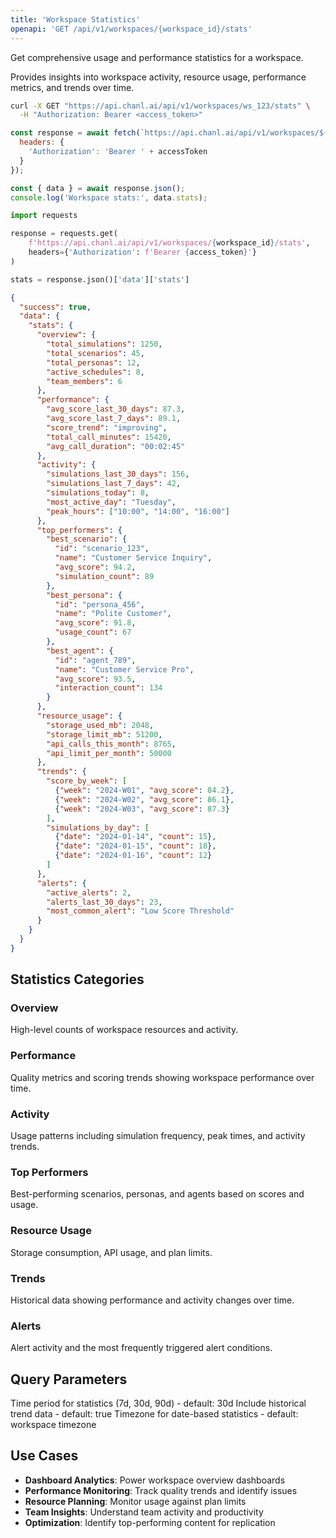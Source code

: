 ```yaml
---
title: 'Workspace Statistics'
openapi: 'GET /api/v1/workspaces/{workspace_id}/stats'
---
```


Get comprehensive usage and performance statistics for a workspace.

Provides insights into workspace activity, resource usage, performance metrics, and trends over time.

<RequestExample>

```bash cURL
curl -X GET "https://api.chanl.ai/api/v1/workspaces/ws_123/stats" \
  -H "Authorization: Bearer <access_token>"
```

```javascript JavaScript
const response = await fetch(`https://api.chanl.ai/api/v1/workspaces/${workspaceId}/stats`, {
  headers: {
    'Authorization': 'Bearer ' + accessToken
  }
});

const { data } = await response.json();
console.log('Workspace stats:', data.stats);
```

```python Python
import requests

response = requests.get(
    f'https://api.chanl.ai/api/v1/workspaces/{workspace_id}/stats',
    headers={'Authorization': f'Bearer {access_token}'}
)

stats = response.json()['data']['stats']
```

</RequestExample>

<ResponseExample>

```json Success Response
{
  "success": true,
  "data": {
    "stats": {
      "overview": {
        "total_simulations": 1250,
        "total_scenarios": 45,
        "total_personas": 12,
        "active_schedules": 8,
        "team_members": 6
      },
      "performance": {
        "avg_score_last_30_days": 87.3,
        "avg_score_last_7_days": 89.1,
        "score_trend": "improving",
        "total_call_minutes": 15420,
        "avg_call_duration": "00:02:45"
      },
      "activity": {
        "simulations_last_30_days": 156,
        "simulations_last_7_days": 42,
        "simulations_today": 8,
        "most_active_day": "Tuesday",
        "peak_hours": ["10:00", "14:00", "16:00"]
      },
      "top_performers": {
        "best_scenario": {
          "id": "scenario_123",
          "name": "Customer Service Inquiry",
          "avg_score": 94.2,
          "simulation_count": 89
        },
        "best_persona": {
          "id": "persona_456",
          "name": "Polite Customer",
          "avg_score": 91.8,
          "usage_count": 67
        },
        "best_agent": {
          "id": "agent_789",
          "name": "Customer Service Pro",
          "avg_score": 93.5,
          "interaction_count": 134
        }
      },
      "resource_usage": {
        "storage_used_mb": 2048,
        "storage_limit_mb": 51200,
        "api_calls_this_month": 8765,
        "api_limit_per_month": 50000
      },
      "trends": {
        "score_by_week": [
          {"week": "2024-W01", "avg_score": 84.2},
          {"week": "2024-W02", "avg_score": 86.1},
          {"week": "2024-W03", "avg_score": 87.3}
        ],
        "simulations_by_day": [
          {"date": "2024-01-14", "count": 15},
          {"date": "2024-01-15", "count": 18},
          {"date": "2024-01-16", "count": 12}
        ]
      },
      "alerts": {
        "active_alerts": 2,
        "alerts_last_30_days": 23,
        "most_common_alert": "Low Score Threshold"
      }
    }
  }
}
```

</ResponseExample>

## Statistics Categories

### Overview
High-level counts of workspace resources and activity.

### Performance
Quality metrics and scoring trends showing workspace performance over time.

### Activity
Usage patterns including simulation frequency, peak times, and activity trends.

### Top Performers
Best-performing scenarios, personas, and agents based on scores and usage.

### Resource Usage
Storage consumption, API usage, and plan limits.

### Trends
Historical data showing performance and activity changes over time.

### Alerts
Alert activity and the most frequently triggered alert conditions.

## Query Parameters

<ParamField query="period" type="string">
  Time period for statistics (7d, 30d, 90d) - default: 30d
</ParamField>

<ParamField query="include_trends" type="boolean">
  Include historical trend data - default: true
</ParamField>

<ParamField query="timezone" type="string">
  Timezone for date-based statistics - default: workspace timezone
</ParamField>

## Use Cases

- **Dashboard Analytics**: Power workspace overview dashboards
- **Performance Monitoring**: Track quality trends and identify issues
- **Resource Planning**: Monitor usage against plan limits
- **Team Insights**: Understand team activity and productivity
- **Optimization**: Identify top-performing content for replication